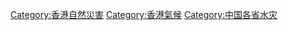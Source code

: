 {{Catmore}}

[[Category:香港自然災害|Category:香港自然災害]]
[[Category:香港氣候|Category:香港氣候]]
[[Category:中国各省水灾‎|Category:中国各省水灾‎]]